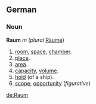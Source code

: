 ==German==
===Noun===
'''Raum''' ''m'' (''plural'' [[Räume]])

# [[room]], [[space]], [[chamber]].
# [[place]].
# [[area]].
# [[capacity]], [[volume]].
# [[hold]] (of a ship).
# [[scope]], [[opportunity]] (''figurative'')

[[de:Raum]]